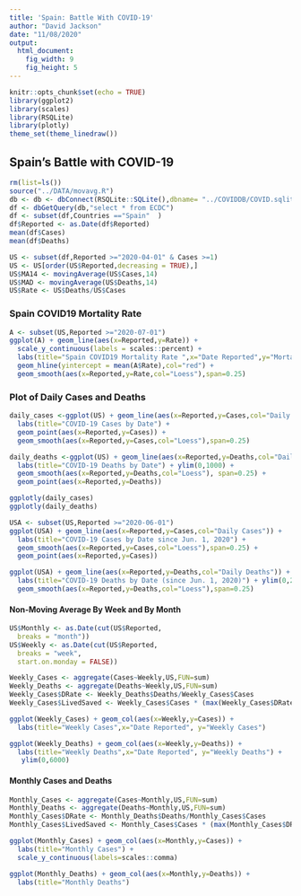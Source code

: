 ---
title: 'Spain: Battle With COVID-19'
author: "David Jackson"
date: "11/08/2020"
output: 
  html_document: 
    fig_width: 9
    fig_height: 5
---

```{r setup, include=FALSE}
knitr::opts_chunk$set(echo = TRUE)
library(ggplot2)
library(scales)
library(RSQLite)
library(plotly)
theme_set(theme_linedraw())
```

## Spain's Battle with COVID-19

```{r}
rm(list=ls())
source("../DATA/movavg.R")
db <- db <- dbConnect(RSQLite::SQLite(),dbname= "../COVIDDB/COVID.sqlite3")
df <- dbGetQuery(db,"select * from ECDC")
df <- subset(df,Countries =="Spain"  )
df$Reported <- as.Date(df$Reported)
mean(df$Cases)
mean(df$Deaths)
```
```{r}
US <- subset(df,Reported >="2020-04-01" & Cases >=1)
US <- US[order(US$Reported,decreasing = TRUE),]
US$MA14 <- movingAverage(US$Cases,14)
US$MAD <- movingAverage(US$Deaths,14)
US$Rate <- US$Deaths/US$Cases
```

### Spain COVID19 Mortality Rate

```{r}
A <- subset(US,Reported >="2020-07-01")
ggplot(A) + geom_line(aes(x=Reported,y=Rate)) +
  scale_y_continuous(labels = scales::percent) +
  labs(title="Spain COVID19 Mortality Rate ",x="Date Reported",y="Mortality Rate") +
  geom_hline(yintercept = mean(A$Rate),col="red") +
  geom_smooth(aes(x=Reported,y=Rate,col="Loess"),span=0.25)

```

### Plot of Daily Cases and Deaths

```{r}
daily_cases <-ggplot(US) + geom_line(aes(x=Reported,y=Cases,col="Daily Cases")) +
  labs(title="COVID-19 Cases by Date") +
  geom_point(aes(x=Reported,y=Cases)) +
  geom_smooth(aes(x=Reported,y=Cases,col="Loess"),span=0.25)

daily_deaths <-ggplot(US) + geom_line(aes(x=Reported,y=Deaths,col="Daily Deaths")) +
  labs(title="COVID-19 Deaths by Date") + ylim(0,1000) +
  geom_smooth(aes(x=Reported,y=Deaths,col="Loess"), span=0.25) +
  geom_point(aes(x=Reported,y=Deaths))

ggplotly(daily_cases)
ggplotly(daily_deaths)

```


```{r}
USA <- subset(US,Reported >="2020-06-01")
ggplot(USA) + geom_line(aes(x=Reported,y=Cases,col="Daily Cases")) +
  labs(title="COVID-19 Cases by Date since Jun. 1, 2020") +
  geom_smooth(aes(x=Reported,y=Cases,col="Loess"),span=0.25) +
  geom_point(aes(x=Reported,y=Cases))

ggplot(USA) + geom_line(aes(x=Reported,y=Deaths,col="Daily Deaths")) +
  labs(title="COVID-19 Deaths by Date (since Jun. 1, 2020)") + ylim(0,200) +
  geom_smooth(aes(x=Reported,y=Deaths,col="Loess"),span=0.25)
```

#### Non-Moving Average By Week and By Month

```{r}
US$Monthly <- as.Date(cut(US$Reported,
  breaks = "month"))
US$Weekly <- as.Date(cut(US$Reported,
  breaks = "week",
  start.on.monday = FALSE))

```
```{r}
Weekly_Cases <- aggregate(Cases~Weekly,US,FUN=sum)
Weekly_Deaths <- aggregate(Deaths~Weekly,US,FUN=sum)
Weekly_Cases$DRate <- Weekly_Deaths$Deaths/Weekly_Cases$Cases
Weekly_Cases$LivedSaved <- Weekly_Cases$Cases * (max(Weekly_Cases$DRate) - Weekly_Cases$DRate) 

```
```{r}
ggplot(Weekly_Cases) + geom_col(aes(x=Weekly,y=Cases)) + 
  labs(title="Weekly Cases",x="Date Reported", y="Weekly Cases")

ggplot(Weekly_Deaths) + geom_col(aes(x=Weekly,y=Deaths)) + 
  labs(title="Weekly Deaths",x="Date Reported", y="Weekly Deaths") +
   ylim(0,6000)
``` 


#### Monthly Cases and Deaths

```{r}

Monthly_Cases <- aggregate(Cases~Monthly,US,FUN=sum)
Monthly_Deaths <- aggregate(Deaths~Monthly,US,FUN=sum)
Monthly_Cases$DRate <- Monthly_Deaths$Deaths/Monthly_Cases$Cases
Monthly_Cases$LivedSaved <- Monthly_Cases$Cases * (max(Monthly_Cases$DRate) - Monthly_Cases$DRate) * 100
```
```{r}
ggplot(Monthly_Cases) + geom_col(aes(x=Monthly,y=Cases)) +
  labs(title="Monthly Cases") +
  scale_y_continuous(labels=scales::comma)

ggplot(Monthly_Deaths) + geom_col(aes(x=Monthly,y=Deaths)) +
  labs(title="Monthly Deaths")
```